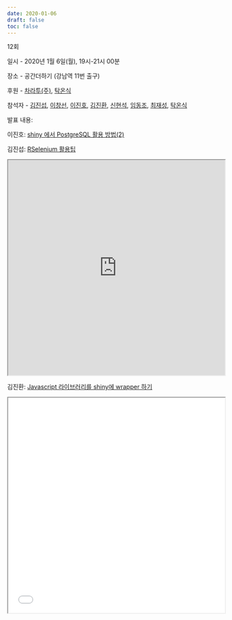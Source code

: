 ```yaml
---
date: 2020-01-06
draft: false
toc: false
---
```


12회

일시 - 2020년 1월 6일(월), 19시-21시 00분 

장소 - 공간더하기 (강남역 11번 출구)

<div id="daumRoughmapContainer1693878984951" class="root_daum_roughmap root_daum_roughmap_landing"></div>

<script charset="UTF-8" class="daum_roughmap_loader_script" src="https://ssl.daumcdn.net/dmaps/map_js_init/roughmapLoader.js"></script>

<script charset="UTF-8">
	new daum.roughmap.Lander({
		"timestamp" : "1693878984951",
		"key" : "2g3ta",
		"mapWidth" : "640",
		"mapHeight" : "360"
	}).render();
</script>

후원 - [차라투(주)](https://www.zarathu.com/), [탁온식](https://github.com/takos1026)

참석자 - [김진섭](https://github.com/jinseob2kim),  [이창선](https://github.com/csleekorea), [이진호](https://github.com/jinholeetopology), [김진환](https://github.com/jhk0530), [신현석](https://github.com/shinhseok), [임동조](https://github.com/LDJWJ), [최재성](https://github.com/dhddldid), [탁온식](https://github.com/takos1026) 

발표 내용:
    
이진호: [shiny 에서 PostgreSQL 활용 방법(2)](https://github.com/jinholeetopology/R_shiny)
    
김진섭: [RSelenium 활용팁](https://jinseob2kim.github.io/LectureRpackage/RSelenium)

<iframe width = '100%' height ='500px' class = 'slide-deck' src = 'https://jinseob2kim.github.io/LectureRpackage/RSelenium'></iframe>

김진환: [Javascript 라이브러리를 shiny에 wrapper 하기](https://github.com/jhk0530/shinyRoughJSbasic/)
    
<iframe width = '100%' height ='500px' class = 'slide-deck' src = 'shinyroughjs.pdf'></iframe>

